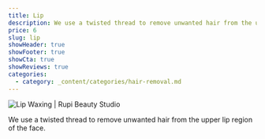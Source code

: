 ```yaml
---
title: Lip
description: We use a twisted thread to remove unwanted hair from the upper lip region of the face.
price: 6
slug: lip
showHeader: true
showFooter: true
showCta: true
showReviews: true
categories:
  - category: _content/categories/hair-removal.md
---
```


![Lip Waxing | Rupi Beauty Studio](/uploads/services/wax-sheet.webp 'Lip Waxing  | Rupi Beauty Studio')

We use a twisted thread to remove unwanted hair from the upper lip region of the face.
